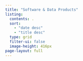 ```yaml
---
title: "Software & Data Products"
listing:
  contents: .
  sort:
    - "date desc"
    - "title desc"
  type: grid
  filter-ui: false
  image-height: 416px
page-layout: full
---
```


